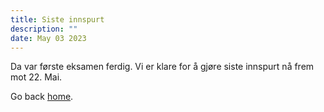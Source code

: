 ```yaml
---
title: Siste innspurt
description: ""
date: May 03 2023
---
```


Da var første eksamen ferdig. Vi er klare for å gjøre siste innspurt nå frem mot 22. Mai. 

Go back [home](/).
